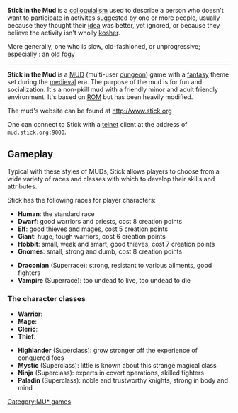 '''Stick in the Mud''' is a [[colloquialism]] used to describe a person who doesn't want to participate in activites suggested by one or more people, usually because they thought their [[idea]] was better, yet ignored, or because they believe the activity isn't wholly [[kosher]].

More generally, one who is slow, old-fashioned, or unprogressive; especially : an [[old fogy]]

----

'''Stick in the Mud''' is a [[MUD]] (multi-user [[dungeon]]) game with a [[fantasy]] theme set during the [[Middle Ages|medieval]] era.   The purpose of the mud is for fun and socialization.  It's a non-pkill mud with a friendly minor and adult friendly environment.  It's based on [http://www.rom.org ROM] but has been heavily modified.

The mud's website can be found at [http://www.stick.org http://www.stick.org]

One can connect to Stick with a [[telnet]] client at the address of <tt>mud.stick.org:9000</tt>.

== Gameplay ==

Typical with these styles of MUDs, Stick allows players to choose from a wide variety of races and classes with which to develop their skills and attributes. 

Stick has the following races for player characters:
*  ''' Human ''':  the standard race
*  ''' Dwarf ''':  good warriors and priests, cost 8 creation points
*  ''' Elf ''':  good thieves and mages, cost 5 creation points
*  ''' Giant ''':  huge, tough warriors, cost 6 creation points
*  ''' Hobbit ''':  small, weak and smart, good thieves, cost 7 creation points
*  ''' Gnomes ''':  small, strong and dumb, cost 8 creation points

*  ''' Draconian ''' (Superrace):  strong, resistant to various ailments, good fighters
*  ''' Vampire ''' (Superrace):  too undead to live, too undead to die


=== The character classes ===
*  ''' Warrior ''':
*  ''' Mage ''':
*  ''' Cleric ''':
*  ''' Thief ''':

*  ''' Highlander ''' (Superclass):  grow stronger off the experience of conquered foes
*  ''' Mystic ''' (Superclass):  little is known about this strange magical class
*  ''' Ninja ''' (Superclass):  experts in covert operations, skilled fighters
*  ''' Paladin ''' (Superclass):  noble and trustworthy knights, strong in body and mind
[[Category:MU* games]]